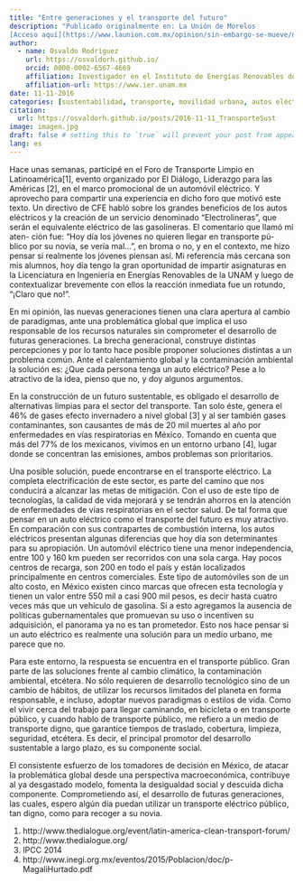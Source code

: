 ```yaml
---
title: "Entre generaciones y el transporte del futuro"
description: "Publicado originalmente en: La Unión de Morelos 
[Acceso aquí](https://www.launion.com.mx/opinion/sin-embargo-se-mueve/noticias/80773-entre-generaciones-y-el-transporte-del-futuro.html)  "
author:
  - name: Osvaldo Rodríguez
    url: https://osvaldorh.github.io/
    orcid: 0000-0002-6567-4669
    affiliation: Investigador en el Instituto de Energías Renovables de la UNAM , Grupo de energía Eólica
    affiliation-url: https://www.ier.unam.mx 
date: 11-11-2016
categories: [sustentabilidad, transporte, movilidad urbana, autos eléctricos] # self-defined categories
citation: 
  url: https://osvaldorh.github.io/posts/2016-11-11_TransporteSust 
image: imagen.jpg
draft: false # setting this to `true` will prevent your post from appearing on your listing page until you're ready!
lang: es 
---
```


Hace unas semanas, participé en el Foro de Transporte Limpio en Latinoamérica[1], evento organizado por El Diálogo, Liderazgo para las Américas [2], en el marco promocional de un automóvil eléctrico. Y aprovecho para compartir una experiencia en dicho foro que motivó este texto. Un directivo de CFE habló sobre los grandes beneficios de los autos eléctricos y la creación de un servicio denominado “Electrolineras”, que serán el equivalente eléctrico de las gasolineras. El comentario que llamó mi aten- ción fue: “Hoy día los jóvenes no quieren llegar en transporte pú- blico por su novia, se vería mal...”, en broma o no, y en el contexto, me hizo pensar si realmente los jóvenes piensan así. Mi referencia más cercana son mis alumnos, hoy día tengo la gran oportunidad de impartir asignaturas en la Licenciatura en Ingeniería en Energías Renovables de la UNAM y luego de contextualizar brevemente con ellos la reacción inmediata fue un rotundo, “¡Claro que no!”.

En mi opinión, las nuevas generaciones tienen una clara apertura al cambio de paradigmas, ante una problemática global que implica el uso responsable de los recursos naturales sin comprometer el desarrollo de futuras generaciones. La brecha generacional, construye distintas percepciones y por lo tanto hace posible proponer soluciones distintas a un problema común. Ante el calentamiento global y la contaminación ambiental la solución es: ¿Que cada persona tenga un auto eléctrico? Pese a lo atractivo de la idea, pienso que no, y doy algunos argumentos.

En la construcción de un futuro sustentable, es obligado el desarrollo de alternativas limpias para el sector del transporte. Tan solo éste, genera el 46% de gases efecto invernadero a nivel global [3] y al ser también gases contaminantes, son causantes de más de 20 mil muertes al año por enfermedades en vías respiratorias en México. Tomando en cuenta que más del 77% de los mexicanos, vivimos en un entorno urbano [4], lugar donde se concentran las emisiones, ambos problemas son prioritarios.

Una posible solución, puede encontrarse en el transporte eléctrico. La completa electrificación de este sector, es parte del camino que nos conducirá a alcanzar las metas de mitigación. Con el uso de este tipo de tecnologías, la calidad de vida mejorará y se tendrán ahorros en la atención de enfermedades de vías respiratorias en el sector salud. De tal forma que pensar en un auto eléctrico como el transporte del futuro es muy atractivo.
En comparación con sus contrapartes de combustión interna, los autos eléctricos presentan algunas diferencias que hoy día son determinantes para su apropiación. Un automóvil eléctrico tiene una menor independencia, entre 100 y 160 km pueden ser recorridos con una sola carga. Hay pocos centros de recarga, son 200 en todo el país y están localizados principalmente en centros comerciales. Este tipo de automóviles son de un alto costo, en México existen cinco marcas que ofrecen esta tecnología y tienen un valor entre 550 mil a casi 900 mil pesos, es decir hasta cuatro veces más que un vehículo de gasolina. Si a esto agregamos la ausencia de políticas gubernamentales que promuevan su uso o incentiven su adquisición, el panorama ya no es tan prometedor.
Esto nos hace pensar si un auto eléctrico es realmente una solución para un medio urbano, me parece que no. 

Para este entorno, la respuesta se encuentra en el transporte público. Gran parte de las soluciones frente al cambio climático, la contaminación ambiental, etcétera. No sólo requieren de desarrollo tecnológico sino de un cambio de hábitos, de utilizar los recursos limitados del planeta en forma responsable, e incluso, adoptar nuevos paradigmas o estilos de vida. Como el vivir cerca del trabajo para llegar caminando, en bicicleta o en transporte público, y cuando hablo de transporte público, me refiero a un medio de transporte digno, que garantice tiempos de traslado, cobertura, limpieza, seguridad, etcétera. Es decir, el principal promotor del desarrollo sustentable a largo plazo, es su componente social.


El consistente esfuerzo de los tomadores de decisión en México, de atacar la problemática global desde una perspectiva macroeconómica, contribuye al ya desgastado modelo, fomenta la desigualdad social y descuida dicha componente. Comprometiendo así, el desarrollo de futuras generaciones, las cuales, espero algún día puedan utilizar un transporte eléctrico público, tan digno, como para recoger a su novia.
 
1. http://www.thedialogue.org/event/latin-america-clean-transport-forum/
2. http://www.thedialogue.org/
3. IPCC 2014
4. http://www.inegi.org.mx/eventos/2015/Poblacion/doc/p-MagaliHurtado.pdf
